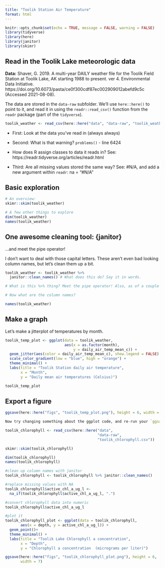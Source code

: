 ```yaml
---
title: "Toolik Station Air Temperature"
format: html
---
```


```r
knitr::opts_chunk$set(echo = TRUE, message = FALSE, warning = FALSE)
library(tidyverse)
library(here)
library(janitor)
library(skimr)
```

## Read in the Toolik Lake meteorologic data

**Data:** Shaver, G. 2019. A multi-year DAILY weather file for the Toolik Field Station at Toolik Lake, AK starting 1988 to present. ver 4. Environmental Data Initiative. https://doi.org/10.6073/pasta/ce0f300cdf87ec002909012abefd9c5c (Accessed 2021-08-08).

The data are stored in the `data-raw` subfolder. We'll use `here::here()` to point to it, and read it in using the `readr::read_csv()` function from the `readr` package (part of the `tidyverse`).

```r
toolik_weather <- read_csv(here::here("data", "data-raw", "toolik_weather.csv"),)
```

-   First: Look at the data you've read in (always always)

-   Second: What is that warning? `problems()` - line 6424

-   How does R assign classes to data it reads in? See: https://readr.tidyverse.org/articles/readr.html

-   Third: Are all missing values stored the same way? See: #N/A, and add a new argument within `readr`: na = "#N/A"

## Basic exploration

```r
# An overview:
skimr::skim(toolik_weather)

# A few other things to explore
dim(toolik_weather)
names(toolik_weather)
```

## One awesome cleaning tool: {janitor}

...and meet the pipe operator!

I don't want to deal with those capital letters. These aren't even bad looking column names, but let's clean them up a bit.

```r
toolik_weather <- toolik_weather %>% 
  janitor::clean_names() # What does this do? Say it in words.

# What is this %>% thing? Meet the pipe operator! Also, as of a couple months ago, |> is a native pipe operator (versus %>%, which comes along with the tidyverse)

# Now what are the column names?
```

```r
names(toolik_weather)
```

## Make a graph

Let's make a jitterplot of temperatures by month.

```r
toolik_temp_plot <- ggplot(data = toolik_weather, 
                           aes(x = as.factor(month), 
                               y = daily_air_temp_mean_c)) +
  geom_jitter(aes(color = daily_air_temp_mean_c), show.legend = FALSE) +
  scale_color_gradient(low = "blue", high = "orange") +
  theme_minimal() +
  labs(title = "Toolik Station daily air temperature",
       x = "Month",
       y = "Daily mean air temperatures (Celsius)")

toolik_temp_plot
```

## Export a figure

```r
ggsave(here::here("figs", "toolik_temp_plot.png"), height = 6, width = 7)

Now try changing something about the ggplot code, and re-run your `ggsave()` line above. Does your saved figure change? Great!

```

```r
toolik_chlorophyll <- read_csv(here::here("data", 
                                          "data-raw", 
                                          "toolik_chlorophyll.csv"))

skimr::skim(toolik_chlorophyll)

dim(toolik_chlorophyll)
names(toolik_chlorophyll)

#clean up column names with janitor
toolik_chlorophyll <- toolik_chlorophyll %>% janitor::clean_names()

#replace missing values with NA
toolik_chlorophyll$active_chl_a_ug_l <-
  na_if(toolik_chlorophyll$active_chl_a_ug_l, ".")

#convert chlorophyll data into numeric
toolik_chlorophyll$active_chl_a_ug_l

#plot it
toolik_chlorophyll_plot <- ggplot(data = toolik_chlorophyll,
       aes(x = depth, y = active_chl_a_ug_l)) +
  geom_point()+
  theme_minimal() + 
  labs(title = "Toolik Lake Chlorophyll a concentration", 
       x = "Depth", 
       y = "Chlorophyll a concentration  (micrograms per liter)")

ggsave(here::here("figs", "toolik_chlorophyll_plot.png"), height = 6,
       width = 7)
```

